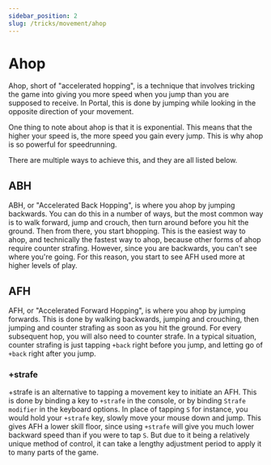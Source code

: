 ```yaml
---
sidebar_position: 2
slug: /tricks/movement/ahop
---
```


# Ahop

Ahop, short of "accelerated hopping", is a technique that involves tricking the game into giving you more speed when
you jump than you are supposed to receive. In Portal, this is done by jumping while looking in the opposite direction
of your movement.

One thing to note about ahop is that it is exponential. This means that the higher your speed is, the more speed you gain every jump. This is why ahop is so powerful for speedrunning.

There are multiple ways to achieve this, and they are all listed below.

##  ABH

ABH, or "Accelerated Back Hopping", is where you ahop by jumping backwards. You can do this in a number of ways, but
the most common way is to walk forward, jump and crouch, then turn around before you hit the ground. Then from there,
you start bhopping. This is the easiest way to ahop, and technically the fastest way to ahop, because other forms of ahop
require counter strafing. However, since you are backwards, you can't see where you're going. For this reason, you start
to see AFH used more at higher levels of play.

## AFH

AFH, or "Accelerated Forward Hopping", is where you ahop by jumping forwards. This is done by walking backwards, jumping
and crouching, then jumping and counter strafing as soon as you hit the ground. For every subsequent hop, you will also
need to counter strafe. In a typical situation, counter strafing is just tapping `+back` right before you jump, and letting
go of `+back` right after you jump.

### +strafe

+strafe is an alternative to tapping a movement key to initiate an AFH. This is done by binding a key to
`+strafe` in the console, or by binding `Strafe modifier` in the keyboard options. In place of tapping `S` for instance, you would hold your `+strafe` key, slowly move
your mouse down and jump. This gives AFH a lower skill floor, since using `+strafe` will give you much lower backward speed than if you were to tap `S`. 
But due to it being a relatively unique method of control, it can take a lengthy adjustment period to apply it to many parts of the game.